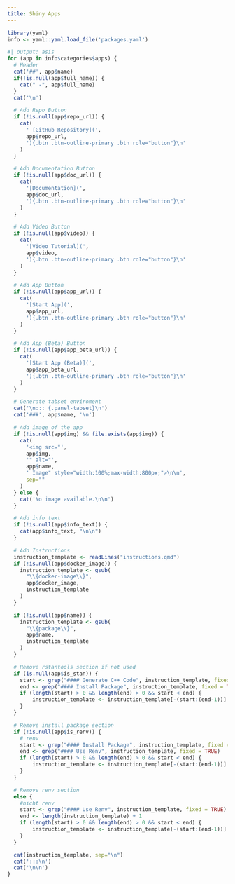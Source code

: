 ```yaml
---
title: Shiny Apps
---
```


```r
library(yaml)
info <- yaml::yaml.load_file('packages.yaml')
```

```r
#| output: asis
for (app in info$categories$apps) {
  # Header
  cat('##', app$name)
  if(!is.null(app$full_name)) {
    cat(" -", app$full_name)
  }
  cat('\n')

  # Add Repo Button
  if (!is.null(app$repo_url)) {
    cat(
      ' [GitHub Repository](',
      app$repo_url,
      '){.btn .btn-outline-primary .btn role="button"}\n'
    )
  }

  # Add Documentation Button
  if (!is.null(app$doc_url)) {
    cat(
      '[Documentation](',
      app$doc_url,
      '){.btn .btn-outline-primary .btn role="button"}\n'
    )
  }

  # Add Video Button
  if (!is.null(app$video)) {
    cat(
      '[Video Tutorial](',
      app$video,
      '){.btn .btn-outline-primary .btn role="button"}\n'
    )
  }

  # Add App Button
  if (!is.null(app$app_url)) {
    cat(
      '[Start App](',
      app$app_url,
      '){.btn .btn-outline-primary .btn role="button"}\n'
    )
  }

  # Add App (Beta) Button
  if (!is.null(app$app_beta_url)) {
    cat(
      '[Start App (Beta)](',
      app$app_beta_url,
      '){.btn .btn-outline-primary .btn role="button"}\n'
    )
  }

  # Generate tabset enviroment
  cat('\n::: {.panel-tabset}\n')
  cat('###', app$name, '\n')

  # Add image of the app
  if (!is.null(app$img) && file.exists(app$img)) {
    cat(
      '<img src="',
      app$img,
      '" alt="',
      app$name,
      ' Image" style="width:100%;max-width:800px;">\n\n',
      sep=""
    )
  } else {
    cat('No image available.\n\n')
  }

  # Add info text
  if (!is.null(app$info_text)) {
    cat(app$info_text, "\n\n")
  }

  # Add Instructions
  instruction_template <- readLines("instructions.qmd")
  if (!is.null(app$docker_image)) {
    instruction_template <- gsub(
      "\\{docker-image\\}",
      app$docker_image,
      instruction_template
    )
  }

  if (!is.null(app$name)) {
    instruction_template <- gsub(
      "\\{package\\}",
      app$name,
      instruction_template
    )
  }

  # Remove rstantools section if not used
  if (is.null(app$is_stan)) {
    start <- grep("#### Generate C++ Code", instruction_template, fixed = TRUE)
    end <- grep("#### Install Package", instruction_template, fixed = TRUE)
    if (length(start) > 0 && length(end) > 0 && start < end) {
        instruction_template <- instruction_template[-(start:(end-1))]
    }
  }

  # Remove install package section
  if (!is.null(app$is_renv)) {
    # renv
    start <- grep("#### Install Package", instruction_template, fixed = TRUE)
    end <- grep("#### Use Renv", instruction_template, fixed = TRUE)
    if (length(start) > 0 && length(end) > 0 && start < end) {
        instruction_template <- instruction_template[-(start:(end-1))]
    }
  }

  # Remove renv section
  else {
    #nicht renv
    start <- grep("#### Use Renv", instruction_template, fixed = TRUE)
    end <- length(instruction_template) + 1
    if (length(start) > 0 && length(end) > 0 && start < end) {
        instruction_template <- instruction_template[-(start:(end-1))]
    }
  }

  cat(instruction_template, sep="\n")
  cat(':::\n')
  cat('\n\n')
}
```
